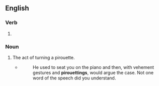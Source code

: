==English==

===Verb===
{{head|en|present participle}}

# {{present participle of|pirouette|lang=en|nocat=1}}

===Noun===
{{en-noun}}

# The act of turning a pirouette.
#* {{w|Elizabeth Cady Stanton}}
#*: He used to seat you on the piano and then, with vehement gestures and '''pirouettings''', would argue the case. Not one word of the speech did you understand.